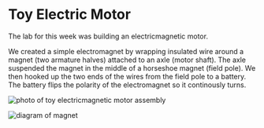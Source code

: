 # Toy Electric Motor

The lab for this week was building an electricmagnetic motor.

We created a simple electromagnet by wrapping insulated wire around a magnet (two armature halves) attached to an axle (motor shaft). The axle suspended the magnet in the middle of a horseshoe magnet (field pole). We then hooked up the two ends of the wires from the field pole to a battery. The battery flips the polarity of the electromagnet so it continously turns.

![photo of toy electricmagnetic motor assembly](https://cloud-hnhcorj2z-hack-club-bot.vercel.app/1me1010-3.jpg)

![diagram of magnet](https://cloud-hnhcorj2z-hack-club-bot.vercel.app/0me1010-2.jpg)
